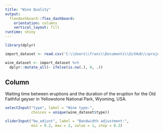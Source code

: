 ```yaml
---
title: "Wine Quality"
output: 
  flexdashboard::flex_dashboard:
    orientation: columns
    vertical_layout: fill
runtime: shiny
---
```


```r
library(dplyr)

import_dataset <- read.csv('C:\\Users\\franc\\Documents\\GitHub\\rproject\\Dataset\\winequality.csv')

wine_dataset <- import_dataset %>%
  dplyr::mutate_all(~ ifelse(is.na(.), 0, .))
```

Column {.sidebar}
-----------------------------------------------------------------------

Waiting time between eruptions and the duration of the eruption for the
Old Faithful geyser in Yellowstone National Park, Wyoming, USA.

```r
selectInput("type", label = "Wine type:",
            choices = unique(wine_dataset$type))

sliderInput("bw_adjust", label = "Bandwidth adjustment:",
            min = 0.2, max = 2, value = 1, step = 0.2)
```